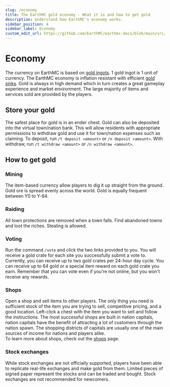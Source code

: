 ```yaml
---
slug: /economy
title: The EarthMC gold economy - What it is and how to get gold
description: Understand how EarthMC's economy works.
sidebar_position: 4
sidebar_label: Economy
custom_edit_url: https://github.com/EarthMC/earthmc-docs/blob/main/src/docs/economy.mdx
---
```

# Economy
The currency on EarthMC is based on [gold ingots](https://minecraft.fandom.com/wiki/Gold_Ingot). 1 gold ingot is 1 unit of currency. The EarthMC economy is inflation resistant with efficient [gold sinks](https://en.wikipedia.org/wiki/Gold_sink). Gold is always in high demand which in turn creates a great gameplay experience and market environment. The large majority of items and services sold are provided by the players.

## Store your gold
The safest place for gold is in an ender chest. Gold can also be deposited into the virtual town/nation bank. This will allow residents with appropriate permissions to withdraw gold and use it for town/nation expenses such as claiming. To deposit, run `/t deposit <amount>` or `/n deposit <amount>`. With withdraw, run `/t withdraw <amount>` or `/n withdraw <amount>`.


## How to get gold
### Mining
The item-based currency allow players to dig it up straight from the ground. Gold ore is spread evenly across the world. Gold is equally frequent between Y0 to Y-64. 

### Raiding
All town protections are removed when a town falls. Find abandoned towns and loot the riches. Stealing is allowed.

### Voting
Run the command `/vote` and click the two links provided to you. You will receive a gold crate for each site you successfully submit a vote to. Currently, you can receive up to two gold crates per 24-hour day cycle. You can receive up to 64 gold or a special item reward on each gold crate you earn. Remember that you can vote even if you're not online, but you won't receive any rewards.

### Shops
Open a shop and sell items to other players. The only thing you need is sufficient stock of the item you are trying to sell, competitive pricing, and a good location. Left-click a chest with the item you want to sell and follow the instructions. The most successful shops are built in nation capitals, nation capitals have the benefit of attracting a lot of customers through the nation spawn. The shopping districts of capitals are usually one of the main sources of income for nations and players alike. <br /> To learn more about shops, check out the [shops](/shops) page.

### Stock exchanges
While stock exchanges are not officially supported, players have been able to replicate real-life exchanges and make gold from them. Limited pieces of signed paper represent the stocks and can be traded and bought. Stock exchanges are not recommended for newcomers.
